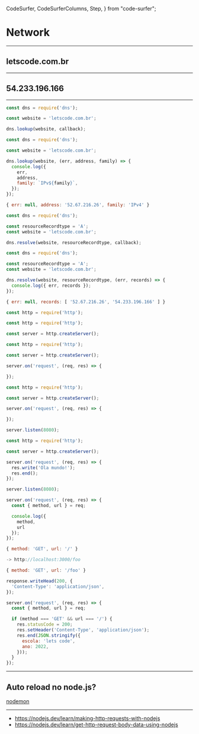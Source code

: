   CodeSurfer,
  CodeSurferColumns,
  Step,
} from "code-surfer";



# Network

---

## letscode.com.br

---

## 54.233.196.166

---

<CodeSurfer>

```js title="dns"
const dns = require('dns');

const website = 'letscode.com.br';

dns.lookup(website, callback);
```

```js title="dns"
const dns = require('dns');

const website = 'letscode.com.br';

dns.lookup(website, (err, address, family) => {
  console.log({
    err,
    address,
    family: `IPv${family}`,
  });
});
```

```js title="dns"
{ err: null, address: '52.67.216.26', family: 'IPv4' }
```

```js title="dns"
const dns = require('dns');

const resourceRecordtype = 'A';
const website = 'letscode.com.br';

dns.resolve(website, resourceRecordtype, callback);
```

```js title="dns"
const dns = require('dns');

const resourceRecordtype = 'A';
const website = 'letscode.com.br';

dns.resolve(website, resourceRecordtype, (err, records) => {
  console.log({ err, records });
});
```

```js title="dns"
{ err: null, records: [ '52.67.216.26', '54.233.196.166' ] }
```

```js title="http"
const http = require('http');
```

```js title="http"
const http = require('http');

const server = http.createServer();
```

```js title="http"
const http = require('http');

const server = http.createServer();

server.on('request', (req, res) => {

});
```

```js title="http"
const http = require('http');

const server = http.createServer();

server.on('request', (req, res) => {

});

server.listen(8080);
```

```js title="http"
const http = require('http');

const server = http.createServer();

server.on('request', (req, res) => {
  res.write('Ola mundo!');
  res.end();
});

server.listen(8080);
```

```js title="http"
server.on('request', (req, res) => {
  const { method, url } = req;

  console.log({
    method,
    url
  });
});
```

```js title="http"
{ method: 'GET', url: '/' }
```

```js title="http"
-> http://localhost:3000/foo

{ method: 'GET', url: '/foo' }
```

```js title="http"
response.writeHead(200, {
  'Content-Type': 'application/json',
});
```

```js title="http"
server.on('request', (req, res) => {
  const { method, url } = req;

  if (method === 'GET' && url === '/') {
    res.statusCode = 200;
    res.setHeader('Content-Type', 'application/json');
    res.end(JSON.stringify({
      escola: 'lets code',
      ano: 2022,
    }));
  }
});
```

</CodeSurfer>

---

## Auto reload no node.js?
[nodemon](https://www.npmjs.com/package/nodemon)

---

- https://nodejs.dev/learn/making-http-requests-with-nodejs
- https://nodejs.dev/learn/get-http-request-body-data-using-nodejs
